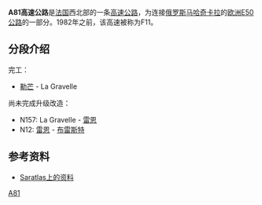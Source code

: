 '''A81高速公路'''是[[法国|法国]]西北部的一条[[高速公路|高速公路]]，为连接[[俄罗斯|俄罗斯]][[马哈奇卡拉|马哈奇卡拉]]的[[欧洲E50公路|欧洲E50公路]]的一部分。1982年之前，该高速被称为F11。

==分段介绍==
完工：
* [[勒芒|勒芒]] - La Gravelle
尚未完成升级改造：
* N157: La Gravelle - [[雷恩|雷恩]] 
* N12: [[雷恩|雷恩]] - [[布雷斯特_(法国)|布雷斯特]] 

==参考资料== 
* [http://saratlas.free.fr/index.php?page=autoroute&route=a81&lang=fr Saratlas上的资料]{{Wayback|url=http://saratlas.free.fr/index.php?page=autoroute&route=a81&lang=fr |date=20110525162237 }}

[[Category:法国高速公路|A81]]

{{Autoroutes}}